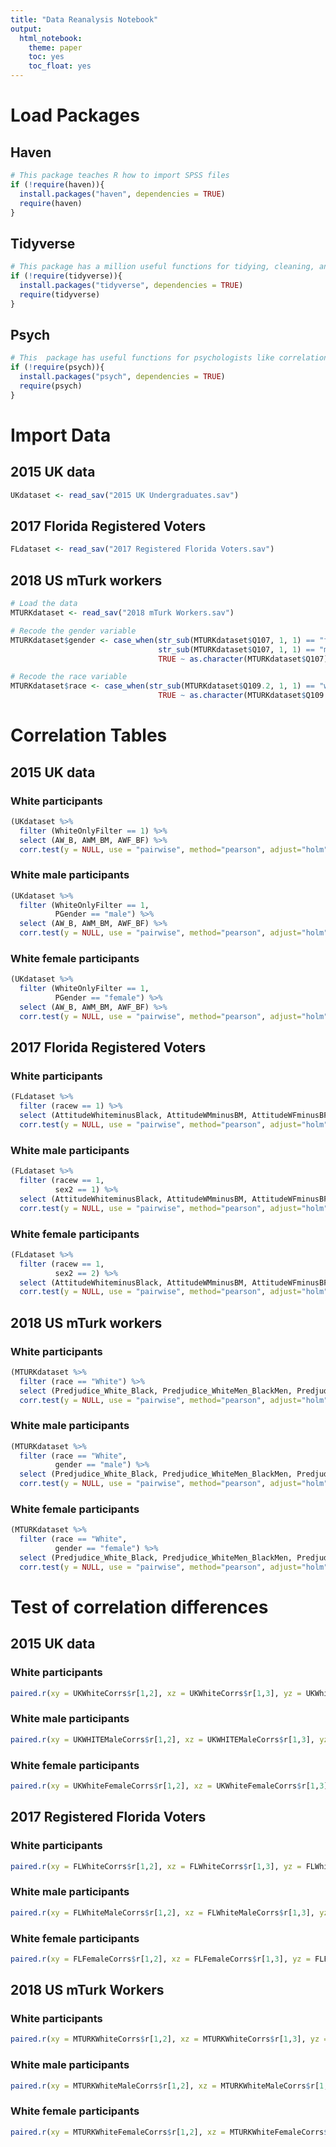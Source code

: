 ```yaml
---
title: "Data Reanalysis Notebook"
output: 
  html_notebook:
    theme: paper
    toc: yes
    toc_float: yes
---
```


# Load Packages {.tabset}

## Haven
```r
# This package teaches R how to import SPSS files
if (!require(haven)){
  install.packages("haven", dependencies = TRUE)
  require(haven)
}
```

## Tidyverse
```r
# This package has a million useful functions for tidying, cleaning, and reshaping data
if (!require(tidyverse)){
  install.packages("tidyverse", dependencies = TRUE)
  require(tidyverse)
}
```

## Psych
```r
# This  package has useful functions for psychologists like correlation and creating composite variables
if (!require(psych)){
  install.packages("psych", dependencies = TRUE)
  require(psych)
}
```
# Import Data {.tabset}

## 2015 UK data
```r
UKdataset <- read_sav("2015 UK Undergraduates.sav")
```
## 2017 Florida Registered Voters
```r
FLdataset <- read_sav("2017 Registered Florida Voters.sav")
```
## 2018 US mTurk workers
```r
# Load the data
MTURKdataset <- read_sav("2018 mTurk Workers.sav")
```
```r
# Recode the gender variable
MTURKdataset$gender <- case_when(str_sub(MTURKdataset$Q107, 1, 1) == "f" | str_sub(MTURKdataset$Q107, 1, 1) == "F" ~ "female",
                                 str_sub(MTURKdataset$Q107, 1, 1) == "m" | str_sub(MTURKdataset$Q107, 1, 1) == "M" ~ "male",
                                 TRUE ~ as.character(MTURKdataset$Q107))

# Recode the race variable
MTURKdataset$race <- case_when(str_sub(MTURKdataset$Q109.2, 1, 1) == "w" | str_sub(MTURKdataset$Q109.2, 1, 1) == "W" | str_sub(MTURKdataset$Q109.2, 1, 1) == "c" | str_sub(MTURKdataset$Q109.2, 1, 1) == "C" ~ "White",
                                 TRUE ~ as.character(MTURKdataset$Q109.2))
```

# Correlation Tables {.tabset}

## 2015 UK data {.tabset}

### White participants
```r
(UKdataset %>%
  filter (WhiteOnlyFilter == 1) %>%
  select (AW_B, AWM_BM, AWF_BF) %>%  
  corr.test(y = NULL, use = "pairwise", method="pearson", adjust="holm", alpha=.05, ci=TRUE) -> UKWhiteCorrs)
```
### White male participants
```r
(UKdataset %>%
  filter (WhiteOnlyFilter == 1,
          PGender == "male") %>%
  select (AW_B, AWM_BM, AWF_BF) %>%  
  corr.test(y = NULL, use = "pairwise", method="pearson", adjust="holm", alpha=.05, ci=TRUE) -> UKWHITEMaleCorrs)
```
### White female participants
```r
(UKdataset %>%
  filter (WhiteOnlyFilter == 1,
          PGender == "female") %>%
  select (AW_B, AWM_BM, AWF_BF) %>%  
  corr.test(y = NULL, use = "pairwise", method="pearson", adjust="holm", alpha=.05, ci=TRUE) -> UKWhiteFemaleCorrs)
```
## 2017 Florida Registered Voters {.tabset}
### White participants
```r
(FLdataset %>%
  filter (racew == 1) %>%
  select (AttitudeWhiteminusBlack, AttitudeWMminusBM, AttitudeWFminusBF) %>%  
  corr.test(y = NULL, use = "pairwise", method="pearson", adjust="holm", alpha=.05, ci=TRUE) -> FLWhiteCorrs)
```
### White male participants
```r
(FLdataset %>%
  filter (racew == 1,
          sex2 == 1) %>%
  select (AttitudeWhiteminusBlack, AttitudeWMminusBM, AttitudeWFminusBF) %>%  
  corr.test(y = NULL, use = "pairwise", method="pearson", adjust="holm", alpha=.05, ci=TRUE) -> FLWhiteMaleCorrs)
```
### White female participants
```r
(FLdataset %>%
  filter (racew == 1,
          sex2 == 2) %>%
  select (AttitudeWhiteminusBlack, AttitudeWMminusBM, AttitudeWFminusBF) %>%  
  corr.test(y = NULL, use = "pairwise", method="pearson", adjust="holm", alpha=.05, ci=TRUE) -> FLFemaleCorrs)
```
## 2018 US mTurk workers {.tabset}
### White participants
```r
(MTURKdataset %>%
  filter (race == "White") %>%
  select (Predjudice_White_Black, Predjudice_WhiteMen_BlackMen, Predjudice_WhiteWomen_BlackWomen) %>%  
  corr.test(y = NULL, use = "pairwise", method="pearson", adjust="holm", alpha=.05, ci=TRUE) -> MTURKWhiteCorrs)
```
### White male participants
```r
(MTURKdataset %>%
  filter (race == "White",
          gender == "male") %>%
  select (Predjudice_White_Black, Predjudice_WhiteMen_BlackMen, Predjudice_WhiteWomen_BlackWomen) %>%  
  corr.test(y = NULL, use = "pairwise", method="pearson", adjust="holm", alpha=.05, ci=TRUE) -> MTURKWhiteMaleCorrs)
```
### White female participants
```r
(MTURKdataset %>%
  filter (race == "White",
          gender == "female") %>%
  select (Predjudice_White_Black, Predjudice_WhiteMen_BlackMen, Predjudice_WhiteWomen_BlackWomen) %>%  
  corr.test(y = NULL, use = "pairwise", method="pearson", adjust="holm", alpha=.05, ci=TRUE) -> MTURKWhiteFemaleCorrs)
```
# Test of correlation differences {.tabset}
## 2015 UK data {.tabset}
### White participants
```r
paired.r(xy = UKWhiteCorrs$r[1,2], xz = UKWhiteCorrs$r[1,3], yz = UKWhiteCorrs$r[2,3], n = 77, n2=NULL,twotailed=TRUE)
```
### White male participants
```r
paired.r(xy = UKWHITEMaleCorrs$r[1,2], xz = UKWHITEMaleCorrs$r[1,3], yz = UKWHITEMaleCorrs$r[2,3], n = 10, n2=NULL,twotailed=TRUE)
```
### White female participants
```r
paired.r(xy = UKWhiteFemaleCorrs$r[1,2], xz = UKWhiteFemaleCorrs$r[1,3], yz = UKWhiteFemaleCorrs$r[2,3], n = 67, n2=NULL,twotailed=TRUE)
```
## 2017 Registered Florida Voters {.tabset}
### White participants
```r
paired.r(xy = FLWhiteCorrs$r[1,2], xz = FLWhiteCorrs$r[1,3], yz = FLWhiteCorrs$r[2,3], n = 180, n2=NULL,twotailed=TRUE)
```
### White male participants
```r
paired.r(xy = FLWhiteMaleCorrs$r[1,2], xz = FLWhiteMaleCorrs$r[1,3], yz = FLWhiteMaleCorrs$r[2,3], n = 92, n2=NULL,twotailed=TRUE)
```
### White female participants
```r
paired.r(xy = FLFemaleCorrs$r[1,2], xz = FLFemaleCorrs$r[1,3], yz = FLFemaleCorrs$r[2,3], n = 88, n2=NULL,twotailed=TRUE)
```
## 2018 US mTurk Workers {.tabset}
### White participants
```r
paired.r(xy = MTURKWhiteCorrs$r[1,2], xz = MTURKWhiteCorrs$r[1,3], yz = MTURKWhiteCorrs$r[2,3], n = 138, n2=139,twotailed=TRUE)
```
### White male participants
```r
paired.r(xy = MTURKWhiteMaleCorrs$r[1,2], xz = MTURKWhiteMaleCorrs$r[1,3], yz = MTURKWhiteMaleCorrs$r[2,3], n = 54, n2=55,twotailed=TRUE)
```
### White female participants
```r
paired.r(xy = MTURKWhiteFemaleCorrs$r[1,2], xz = MTURKWhiteFemaleCorrs$r[1,3], yz = MTURKWhiteFemaleCorrs$r[2,3], n = 83, n2=84,twotailed=TRUE)
```


